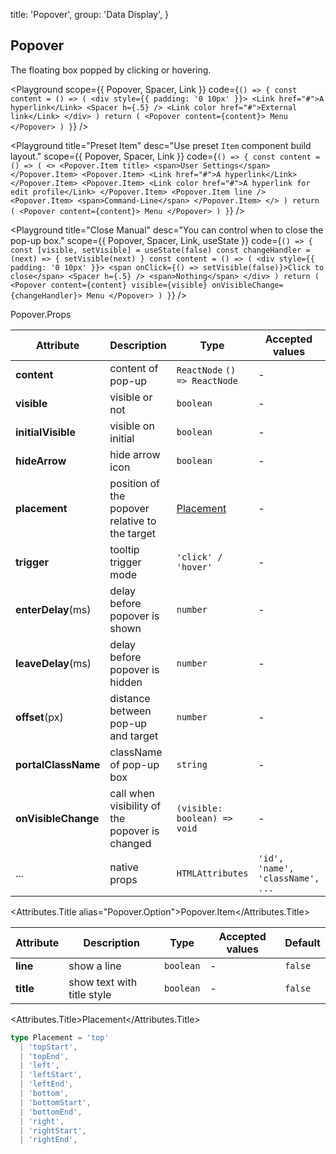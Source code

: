 
  title: 'Popover',
  group: 'Data Display',
}

## Popover

The floating box popped by clicking or hovering.

<Playground
  scope={{ Popover, Spacer, Link }}
  code={`
() => {
  const content = () => (
    <div style={{ padding: '0 10px' }}>
      <Link href="#">A hyperlink</Link>
      <Spacer h={.5} />
      <Link color href="#">External link</Link>
    </div>
  )
  return (
    <Popover content={content}>
      Menu
    </Popover>
  )
}
`}
/>

<Playground
  title="Preset Item"
  desc="Use preset `Item` component build layout."
  scope={{ Popover, Spacer, Link }}
  code={`
() => {
  const content = () => (
    <>
      <Popover.Item title>
        <span>User Settings</span>
      </Popover.Item>
      <Popover.Item>
        <Link href="#">A hyperlink</Link>
      </Popover.Item>
      <Popover.Item>
        <Link color href="#">A hyperlink for edit profile</Link>
      </Popover.Item>
      <Popover.Item line />
      <Popover.Item>
        <span>Command-Line</span>
      </Popover.Item>
    </>
  )
  return (
    <Popover content={content}>
      Menu
    </Popover>
  )
}
`}
/>

<Playground
  title="Close Manual"
  desc="You can control when to close the pop-up box."
  scope={{ Popover, Spacer, Link, useState }}
  code={`
() => {
  const [visible, setVisible] = useState(false)
  const changeHandler = (next) => {
    setVisible(next)
  }
  const content = () => (
    <div style={{ padding: '0 10px' }}>
      <span onClick={() => setVisible(false)}>Click to close</span>
      <Spacer h={.5} />
      <span>Nothing</span>
    </div>
  )
  return (
    <Popover content={content} visible={visible}
      onVisibleChange={changeHandler}>
      Menu
    </Popover>
  )
}
`}
/>

<Attributes edit="/pages/en-us/components/popover.mdx">
<Attributes.Title>Popover.Props</Attributes.Title>

| Attribute           | Description                                    | Type                          | Accepted values                  | Default  |
| ------------------- | ---------------------------------------------- | ----------------------------- | -------------------------------- | -------- |
| **content**         | content of pop-up                              | `ReactNode` `() => ReactNode` | -                                | -        |
| **visible**         | visible or not                                 | `boolean`                     | -                                | `false`  |
| **initialVisible**  | visible on initial                             | `boolean`                     | -                                | `false`  |
| **hideArrow**       | hide arrow icon                                | `boolean`                     | -                                | `false`  |
| **placement**       | position of the popover relative to the target | [Placement](#placement)       | -                                | `bottom` |
| **trigger**         | tooltip trigger mode                           | `'click' / 'hover'`           | -                                | `click`  |
| **enterDelay**(ms)  | delay before popover is shown                  | `number`                      | -                                | `100`    |
| **leaveDelay**(ms)  | delay before popover is hidden                 | `number`                      | -                                | `0`      |
| **offset**(px)      | distance between pop-up and target             | `number`                      | -                                | `12`     |
| **portalClassName** | className of pop-up box                        | `string`                      | -                                | -        |
| **onVisibleChange** | call when visibility of the popover is changed | `(visible: boolean) => void`  | -                                | -        |
| ...                 | native props                                   | `HTMLAttributes`              | `'id', 'name', 'className', ...` | -        |

<Attributes.Title alias="Popover.Option">Popover.Item</Attributes.Title>

| Attribute | Description                | Type      | Accepted values | Default |
| --------- | -------------------------- | --------- | --------------- | ------- |
| **line**  | show a line                | `boolean` | -               | `false` |
| **title** | show text with title style | `boolean` | -               | `false` |

<Attributes.Title>Placement</Attributes.Title>

```ts
type Placement = 'top'
  | 'topStart',
  | 'topEnd',
  | 'left',
  | 'leftStart',
  | 'leftEnd',
  | 'bottom',
  | 'bottomStart',
  | 'bottomEnd',
  | 'right',
  | 'rightStart',
  | 'rightEnd',
```

</Attributes>

